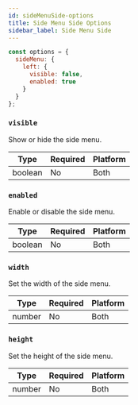 ```yaml
---
id: sideMenuSide-options
title: Side Menu Side Options
sidebar_label: Side Menu Side
---
```


```js
const options = {
  sideMenu: {
    left: {
      visible: false,
      enabled: true
    }
  }
};
```

### `visible`

Show or hide the side menu.

| Type    | Required | Platform |
| ------- | -------- | -------- |
| boolean | No       | Both     |

### `enabled`

Enable or disable the side menu.

| Type    | Required | Platform |
| ------- | -------- | -------- |
| boolean | No       | Both     |

### `width`

Set the width of the side menu.

| Type   | Required | Platform |
| ------ | -------- | -------- |
| number | No       | Both     |

### `height`

Set the height of the side menu.

| Type   | Required | Platform |
| ------ | -------- | -------- |
| number | No       | Both     |
